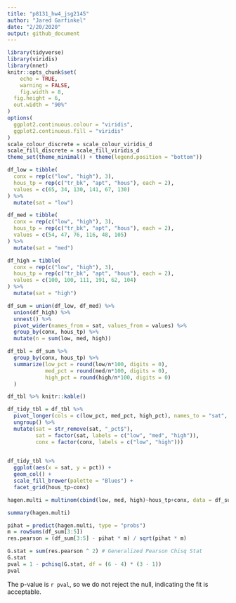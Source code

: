```yaml
---
title: "p8131_hw4_jsg2145"
author: "Jared Garfinkel"
date: "2/20/2020"
output: github_document
---
```


```r
library(tidyverse)
library(viridis)
library(nnet)
knitr::opts_chunk$set(
	echo = TRUE,
	warning = FALSE,
	fig.width = 8, 
  fig.height = 6,
  out.width = "90%"
)
options(
  ggplot2.continuous.colour = "viridis",
  ggplot2.continuous.fill = "viridis"
)
scale_colour_discrete = scale_colour_viridis_d
scale_fill_discrete = scale_fill_viridis_d
theme_set(theme_minimal() + theme(legend.position = "bottom"))
```

```r
df_low = tibble(
  conx = rep(c("low", "high"), 3),
  hous_tp = rep(c("tr_bk", "apt", "hous"), each = 2),
  values = c(65, 34, 130, 141, 67, 130)
) %>% 
  mutate(sat = "low")

df_med = tibble(
  conx = rep(c("low", "high"), 3),
  hous_tp = rep(c("tr_bk", "apt", "hous"), each = 2),
  values = c(54, 47, 76, 116, 48, 105)
) %>% 
  mutate(sat = "med")

df_high = tibble(
  conx = rep(c("low", "high"), 3),
  hous_tp = rep(c("tr_bk", "apt", "hous"), each = 2),
  values = c(100, 100, 111, 191, 62, 104)
) %>% 
  mutate(sat = "high")

df_sum = union(df_low, df_med) %>% 
  union(df_high) %>% 
  unnest() %>% 
  pivot_wider(names_from = sat, values_from = values) %>% 
  group_by(conx, hous_tp) %>% 
  mutate(n = sum(low, med, high))

df_tbl = df_sum %>% 
  group_by(conx, hous_tp) %>% 
  summarize(low_pct = round(low/n*100, digits = 0),
            med_pct = round(med/n*100, digits = 0),
            high_pct = round(high/n*100, digits = 0)
  )
```

```r
df_tbl %>% knitr::kable()
```

```r
df_tidy_tbl = df_tbl %>% 
  pivot_longer(cols = c(low_pct, med_pct, high_pct), names_to = "sat", values_to = "pct") %>% 
  ungroup() %>% 
  mutate(sat = str_remove(sat, "_pct$"),
         sat = factor(sat, labels = c("low", "med", "high")),
         conx = factor(conx, labels = c("low", "high")))  
  
```


```r
df_tidy_tbl %>% 
  ggplot(aes(x = sat, y = pct)) +
  geom_col() +
  scale_fill_brewer(palette = "Blues") +
  facet_grid(hous_tp~conx)
```

```r
hagen.multi = multinom(cbind(low, med, high)~hous_tp+conx, data = df_sum)

summary(hagen.multi)
```

```r
pihat = predict(hagen.multi, type = "probs") 
m = rowSums(df_sum[3:5])
res.pearson = (df_sum[3:5] - pihat * m) / sqrt(pihat * m)
```

```r
G.stat = sum(res.pearson ^ 2) # Generalized Pearson Chisq Stat
G.stat
pval = 1 - pchisq(G.stat, df = (6 - 4) * (3 - 1))
pval
```


The p-value is `r pval`, so we do not reject the null, indicating the fit is acceptable.
